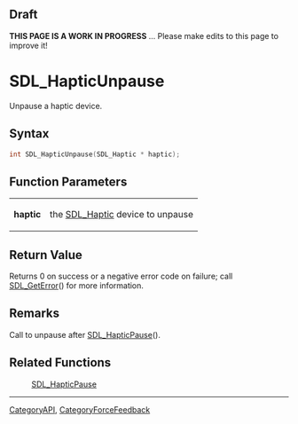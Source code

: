 
== Draft ==


'''THIS PAGE IS A WORK IN PROGRESS''' ... Please make edits to this page to improve it!


= SDL_HapticUnpause =

Unpause a haptic device.

== Syntax ==

<syntaxhighlight lang='c'>
int SDL_HapticUnpause(SDL_Haptic * haptic);
</syntaxhighlight>

== Function Parameters ==

{|
|'''haptic'''
|the [[SDL_Haptic]] device to unpause
|}

== Return Value ==

Returns 0 on success or a negative error code on failure; call
[[SDL_GetError]]() for more information.



== Remarks ==

Call to unpause after [[SDL_HapticPause]]().

== Related Functions ==

:[[SDL_HapticPause]]

----
[[CategoryAPI]], [[CategoryForceFeedback]]


